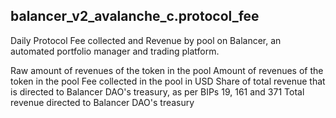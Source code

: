 ## balancer_v2_avalanche_c.protocol_fee 
Daily Protocol Fee collected and Revenue by pool on Balancer, an automated portfolio manager and trading platform.


<ParamField path="day">

</ParamField>
<ParamField path="pool_id">

</ParamField>
<ParamField path="pool_address">

</ParamField>
<ParamField path="pool_symbol">

</ParamField>
<ParamField path="version">

</ParamField>
<ParamField path="blockchain">

</ParamField>
<ParamField path="token_address">

</ParamField>
<ParamField path="token_symbol">

</ParamField>
<ParamField path="token_amount_raw">
Raw amount of revenues of the token in the pool
</ParamField>
<ParamField path="token_amount">
Amount of revenues of the token in the pool
</ParamField>
<ParamField path="protocol_fee_collected_usd">
Fee collected in the pool in USD
</ParamField>
<ParamField path="treasury_share">
Share of total revenue that is directed to Balancer DAO&#x27;s treasury, as per BIPs 19, 161 and 371
</ParamField>
<ParamField path="treasury_revenue_usd">
Total revenue directed to Balancer DAO&#x27;s treasury
</ParamField>
